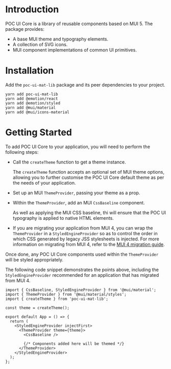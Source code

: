 
<style>{`
  h1.sbdocs-h1 {
    font-family: 'Mulish';
  }

  div.sbdocs-wrapper {
    padding: 20px;
  }
`}</style>

<Meta title="POC UI Core/Getting Started" />

# Introduction

POC UI Core is a library of reusable components based on MUI 5. The package provides:

- A base MUI theme and typography elements.
- A collection of SVG icons.
- MUI component implementations of common UI primitives.

# Installation

Add the `poc-ui-mat-lib` package and its peer dependencies to your project.

```
yarn add poc-ui-mat-lib
yarn add @emotion/react
yarn add @emotion/styled
yarn add @mui/material
yarn add @mui/icons-material
```

# Getting Started

To add POC UI Core to your application, you will need to perform the following
steps:

- Call the `createTheme` function to get a theme instance.  

  The `createTheme` function accepts an optional set of MUI theme options, allowing
  you to further customise the POC UI Core default theme as per the needs of your
  application.


- Set up an MUI `ThemeProvider`, passing your theme as a prop.


- Within the `ThemeProvider`, add an MUI `CssBaseline` component.  

  As well as applying the MUI CSS baseline, thi will ensure that the POC UI
  typography is applied to native HTML elements.


- If you are migrating your application from MUI 4, you can wrap the `ThemeProvider`
  in a `StyledEngineProvider` so as to control the order in which CSS generated by
  legacy JSS stylesheets is injected. For more information on migrating from MUI 4,
  refer to the [MUI 4 migration guide](https://mui.com/guides/migration-v4/).

Once done, any POC UI Core components used within the `ThemeProvider` will be
styled appropriately.

The following code snippet demonstrates the points above, including the `StyledEngineProvider`
recommended for an application that has migrated from MUI 4. 

```
import { CssBaseline, StyledEngineProvider } from '@mui/material';
import { ThemeProvider } from '@mui/material/styles';
import { createTheme } from 'poc-ui-mat-lib';

const theme = createTheme();

export default App = () => {
  return (
    <StyledEngineProvider injectFirst>
      <ThemeProvider theme={theme}>
        <CssBaseline />

        {/* Components added here will be themed */}
      </ThemeProvider>
    </StyledEngineProvider>
  );
};
```
